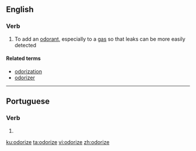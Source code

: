 ==English==

===Verb===
{{en-verb|odorizes|odorizing|odorized|odorized}}

# To add an [[odorant]], especially to a [[gas]] so that leaks can be more easily detected

====Related terms====
* [[odorization]]
* [[odorizer]]

----

==Portuguese==

===Verb===
{{pt-verb-form}}

# {{pt-verb-form-of|odorizar}}

[[ku:odorize]]
[[ta:odorize]]
[[vi:odorize]]
[[zh:odorize]]
